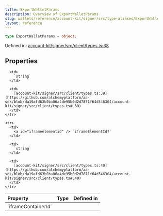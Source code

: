 ```yaml
---
title: ExportWalletParams
description: Overview of ExportWalletParams
slug: wallets/reference/account-kit/signer/src/type-aliases/ExportWalletParams
layout: reference
---
```


```ts
type ExportWalletParams = object;
```

Defined in: [account-kit/signer/src/client/types.ts:38](https://github.com/alchemyplatform/aa-sdk/blob/da19afd63b0ba06a4de95b0d2d7871f64d546304/account-kit/signer/src/client/types.ts#L38)

## Properties

<table>
  <thead>
    <tr>
      <th align="left">Property</th>
      <th align="left">Type</th>
      <th align="left">Defined in</th>
    </tr>
  </thead>

  <tbody>
    <tr>
      <td>
        <a id="iframecontainerid" /> `iframeContainerId`
      </td>

      <td>
        `string`
      </td>

      <td>
        [account-kit/signer/src/client/types.ts:39](https://github.com/alchemyplatform/aa-sdk/blob/da19afd63b0ba06a4de95b0d2d7871f64d546304/account-kit/signer/src/client/types.ts#L39)
      </td>
    </tr>

    <tr>
      <td>
        <a id="iframeelementid" /> `iframeElementId?`
      </td>

      <td>
        `string`
      </td>

      <td>
        [account-kit/signer/src/client/types.ts:40](https://github.com/alchemyplatform/aa-sdk/blob/da19afd63b0ba06a4de95b0d2d7871f64d546304/account-kit/signer/src/client/types.ts#L40)
      </td>
    </tr>

  </tbody>
</table>
